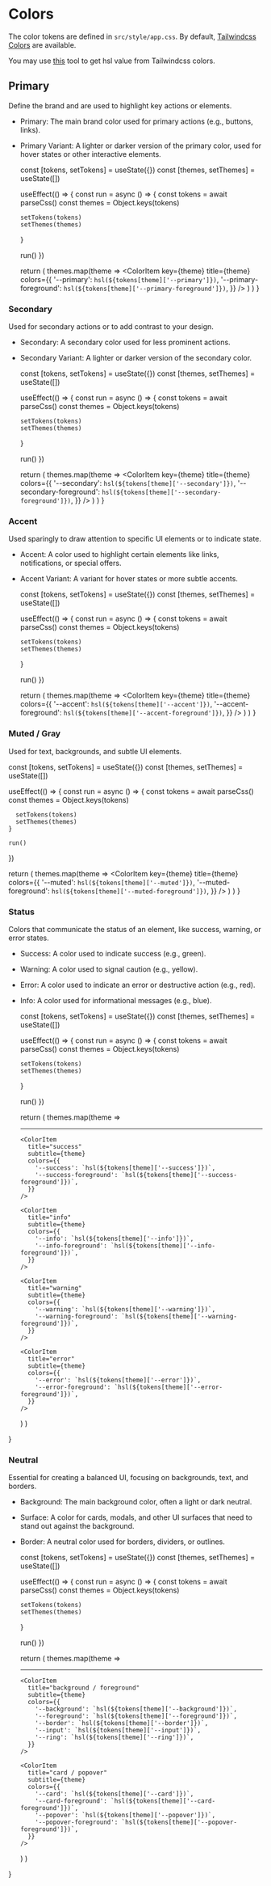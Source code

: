 

<Meta title="Foundation/Colors" />

# Colors

The color tokens are defined in `src/style/app.css`.
By default, [Tailwindcss Colors](https://tailwindcss.com/docs/customizing-colors)
are available.

You may use [this](https://redpixelthemes.com/blog/tailwindcss-colors-different-formats/)
tool to get hsl value from Tailwindcss colors.

## Primary

Define the brand and are used to highlight key actions or elements.

- Primary: The main brand color used for primary actions (e.g., buttons, links).
- Primary Variant: A lighter or darker version of the primary color, used for hover states or other interactive elements.    

  const [tokens, setTokens] = useState({})
  const [themes, setThemes] = useState([])

  useEffect(() => {
    const run = async () => {
      const tokens = await parseCss()
      const themes = Object.keys(tokens)

      setTokens(tokens) 
      setThemes(themes)
    }

    run()
  }) 

  return (
    themes.map(theme => 
      <ColorItem
        key={theme}
        title={theme}
        colors={{
          '--primary': `hsl(${tokens[theme]['--primary']})`,
          '--primary-foreground': `hsl(${tokens[theme]['--primary-foreground']})`,
        }}
      />
    )
  )
}

<PrimaryColorPallete />

### Secondary

Used for secondary actions or to add contrast to your design.

- Secondary: A secondary color used for less prominent actions.
- Secondary Variant: A lighter or darker version of the secondary color.

  const [tokens, setTokens] = useState({})
  const [themes, setThemes] = useState([])

  useEffect(() => {
    const run = async () => {
      const tokens = await parseCss()
      const themes = Object.keys(tokens)

      setTokens(tokens) 
      setThemes(themes)
    }

    run()
  }) 

  return (
    themes.map(theme => 
      <ColorItem
        key={theme}
        title={theme}
        colors={{
          '--secondary': `hsl(${tokens[theme]['--secondary']})`,
          '--secondary-foreground': `hsl(${tokens[theme]['--secondary-foreground']})`,
        }}
      />
    )
  )
}

<SecondaryColorPallete />

### Accent

Used sparingly to draw attention to specific UI elements or to indicate state.

- Accent: A color used to highlight certain elements like links, notifications, or special offers.
- Accent Variant: A variant for hover states or more subtle accents.

  const [tokens, setTokens] = useState({})
  const [themes, setThemes] = useState([])

  useEffect(() => {
    const run = async () => {
      const tokens = await parseCss()
      const themes = Object.keys(tokens)

      setTokens(tokens) 
      setThemes(themes)
    }

    run()
  }) 

  return (
    themes.map(theme => 
      <ColorItem
        key={theme}
        title={theme}
        colors={{
          '--accent': `hsl(${tokens[theme]['--accent']})`,
          '--accent-foreground': `hsl(${tokens[theme]['--accent-foreground']})`,
        }}
      />
    )
  )
}

<AccentColorPallete />

### Muted / Gray

Used for text, backgrounds, and subtle UI elements.

  const [tokens, setTokens] = useState({})
  const [themes, setThemes] = useState([])

  useEffect(() => {
    const run = async () => {
      const tokens = await parseCss()
      const themes = Object.keys(tokens)

      setTokens(tokens) 
      setThemes(themes)
    }

    run()
  }) 

  return (
    themes.map(theme => 
      <ColorItem
        key={theme}
        title={theme}
        colors={{
          '--muted': `hsl(${tokens[theme]['--muted']})`,
          '--muted-foreground': `hsl(${tokens[theme]['--muted-foreground']})`,
        }}
      />
    )
  )
}

<MutedColorPallete />

### Status

Colors that communicate the status of an element, like success, warning, or error states.

- Success: A color used to indicate success (e.g., green).
- Warning: A color used to signal caution (e.g., yellow).
- Error: A color used to indicate an error or destructive action (e.g., red).
- Info: A color used for informational messages (e.g., blue).


  const [tokens, setTokens] = useState({})
  const [themes, setThemes] = useState([])

  useEffect(() => {
    const run = async () => {
      const tokens = await parseCss()
      const themes = Object.keys(tokens)

      setTokens(tokens) 
      setThemes(themes)
    }

    run()
  }) 

  return (
    themes.map(theme => <div key={theme}> 
      <hr className="my-4" />

      <ColorItem
        title="success"
        subtitle={theme}
        colors={{
          '--success': `hsl(${tokens[theme]['--success']})`,
          '--success-foreground': `hsl(${tokens[theme]['--success-foreground']})`,
        }}
      />

      <ColorItem
        title="info"
        subtitle={theme}
        colors={{
          '--info': `hsl(${tokens[theme]['--info']})`,
          '--info-foreground': `hsl(${tokens[theme]['--info-foreground']})`,
        }}
      />

      <ColorItem
        title="warning"
        subtitle={theme}
        colors={{
          '--warning': `hsl(${tokens[theme]['--warning']})`,
          '--warning-foreground': `hsl(${tokens[theme]['--warning-foreground']})`,
        }}
      />

      <ColorItem
        title="error"
        subtitle={theme}
        colors={{
          '--error': `hsl(${tokens[theme]['--error']})`,
          '--error-foreground': `hsl(${tokens[theme]['--error-foreground']})`,
        }}
      />
    </div>)
  )
}

<StatusColorPallete />

### Neutral

Essential for creating a balanced UI, focusing on backgrounds, text, and borders.

- Background: The main background color, often a light or dark neutral.
- Surface: A color for cards, modals, and other UI surfaces that need to stand out against the background.
- Border: A neutral color used for borders, dividers, or outlines.

  const [tokens, setTokens] = useState({})
  const [themes, setThemes] = useState([])

  useEffect(() => {
    const run = async () => {
      const tokens = await parseCss()
      const themes = Object.keys(tokens)

      setTokens(tokens) 
      setThemes(themes)
    }

    run()
  }) 

  return (
    themes.map(theme => <div key={theme}> 
      <hr className="my-4" />

      <ColorItem
        title="background / foreground"
        subtitle={theme}
        colors={{
          '--background': `hsl(${tokens[theme]['--background']})`,
          '--foreground': `hsl(${tokens[theme]['--foreground']})`,
          '--border': `hsl(${tokens[theme]['--border']})`,
          '--input': `hsl(${tokens[theme]['--input']})`,
          '--ring': `hsl(${tokens[theme]['--ring']})`,
        }}
      />

      <ColorItem
        title="card / popover"
        subtitle={theme}
        colors={{
          '--card': `hsl(${tokens[theme]['--card']})`,
          '--card-foreground': `hsl(${tokens[theme]['--card-foreground']})`,
          '--popover': `hsl(${tokens[theme]['--popover']})`,
          '--popover-foreground': `hsl(${tokens[theme]['--popover-foreground']})`,
        }}
      />

    </div>)
  )
}

<NeutralColorPallete />
